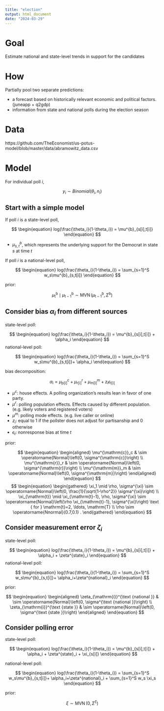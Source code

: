 ---
title: "election"
output: html_document
date: "2024-03-29"
---


# Goal

Estimate national and state-level trends in support for the candidates

# How

Partially pool two separate predictions:

- a forecast based on historically relevant economic and political factors. (juneapp + q2gdp)
- information from state and national polls during the election season

# Data

https://github.com/TheEconomist/us-potus-model/blob/master/data/abramowitz_data.csv

# Model

For individual poll $i$,

$$
\begin{equation}
y_i \sim Binomial(\theta_i, n_i)
\end{equation}
$$

## Start with a simple model

If poll $i$ is a state-level poll,

$$
\begin{equation}
log(\frac{\theta_i}{1-\theta_i}) = \mu^{b}_{s[i],t[i]}
\end{equation}
$$

- $\mu^{b}_{s,t}$, which represents the underlying support for the Democrat in state $s$ at time $t$

If poll $i$ is a national-level poll,

$$
\begin{equation}
log(\frac{\theta_i}{1-\theta_i}) = \sum_{s=1}^S w_s\mu^{b}_{s,t[i]}
\end{equation}
$$

prior:

$$
\begin{equation}
\mu_{\mathrm{t}}^{\mathrm{b}} \mid \mu_{\mathrm{t}-1}^{\mathrm{b}} \sim \operatorname{MVN}\left(\mu_{\mathrm{t}-1}^{\mathrm{b}}, \Sigma^{\mathrm{b}}\right)
\end{equation}
$$


## Consider bias $\alpha_i$ from different sources

state-level poll:

$$
\begin{equation}
log(\frac{\theta_i}{1-\theta_i}) = \mu^{b}_{s[i],t[i]} + \alpha_i
\end{equation}
$$
national-level poll:

$$
\begin{equation}
log(\frac{\theta_i}{1-\theta_i}) = \sum_{s=1}^S w_s\mu^{b}_{s,t[i]}+ \alpha_i
\end{equation}
$$

bias decomposition:

$$
\begin{equation}
\alpha_{\mathrm{i}}=\mu_{\mathrm{p}[\mathrm{i}]}^{\mathrm{c}}+\mu_{\mathrm{r}[\mathrm{i}]}^{\mathrm{r}}+\mu_{\mathrm{m}[\mathrm{i}]}^{\mathrm{m}}+\mathrm{z_i} \epsilon_{\mathrm{t}[\mathrm{i}]}
\end{equation}
$$

- $\mu^c$: house effects. A polling organization's results lean in favor of one party.
- $\mu^r$: polling population effects. Effects caused by different population. (e.g. likely voters and registered voters)
- $\mu^m$: polling mode effects. (e.g. live caller or online)
- $z_i$: equal to 1 if the pollster does not adjust for partisanship and 0 otherwise
- $\epsilon_t$: nonresponse bias at time $t$

prior:

$$
\begin{equation}
\begin{aligned}
\mu^{\mathrm{c}}_c & \sim \operatorname{Normal}\left(0, \sigma^{\mathrm{c}}\right) \\
\mu^{\mathrm{r}}_r & \sim \operatorname{Normal}\left(0, \sigma^{\mathrm{r}}\right) \\
\mu^{\mathrm{m}}_m & \sim \operatorname{Normal}\left(0, \sigma^{\mathrm{m}}\right)
\end{aligned}
\end{equation}
$$
$$
\begin{equation}
\begin{gathered}
\xi_1 \mid \rho, \sigma^{\xi} \sim \operatorname{Normal}\left(0, \frac{1}{\sqrt{1-\rho^2}} \sigma^{\xi}\right) \\
\xi_{\mathrm{t}} \mid \xi_{\mathrm{t}-1}, \rho, \sigma^{\xi} \sim \operatorname{Normal}\left(\rho \xi_{\mathrm{t}-1}, \sigma^{\xi}\right) \text { for } \mathrm{t}=2, \ldots, \mathrm{T} \\
\rho \sim \operatorname{Nnormal}(0.7,0.1) .
\end{gathered}
\end{equation}
$$


## Consider measurement error $\zeta_i$


state-level poll:

$$
\begin{equation}
log(\frac{\theta_i}{1-\theta_i}) = \mu^{b}_{s[i],t[i]} + \alpha_i + \zeta^{state}_i
\end{equation}
$$
national-level poll:

$$
\begin{equation}
log(\frac{\theta_i}{1-\theta_i}) = \sum_{s=1}^S w_s\mu^{b}_{s,t[i]}+ \alpha_i+\zeta^{national}_i
\end{equation}
$$

prior: 

$$
\begin{equation}
\begin{aligned}
\zeta_{\mathrm{i}}^{\text {national }} & \sim \operatorname{Normal}\left(0, \sigma^{\text {national }}\right) \\
\zeta_{\mathrm{i}}^{\text {state }} & \sim \operatorname{Normal}\left(0, \sigma^{\text {state }}\right) 
\end{aligned}
\end{equation}
$$


## Consider polling error


state-level poll:

$$
\begin{equation}
log(\frac{\theta_i}{1-\theta_i}) = \mu^{b}_{s[i],t[i]} + \alpha_i + \zeta^{state}_i + \xi_{s[i]}
\end{equation}
$$

national-level poll:

$$
\begin{equation}
log(\frac{\theta_i}{1-\theta_i}) = \sum_{s=1}^S w_s\mu^{b}_{s,t[i]}+ \alpha_i+\zeta^{national}_i + 
\sum_{s=1}^S w_s \xi_s
\end{equation}
$$


prior:

$$
\begin{equation}
\xi \sim \operatorname{MVN}\left(0, \Sigma^{\xi}\right)
\end{equation}
$$